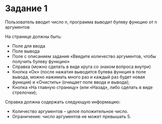 # Задание 1

Пользователь вводит число n, программа выводит булеву функцию от n аргументов

На странице должны быть:

-	Поле для ввода
-	Поле вывода
-	Поле с описанием задания «Введите количество аргументов, чтобы получить булеву функцию»
-	Справка (можно сделать в виде круга со знаком вопроса внутри)
-	Кнопка «Ок» (после нажатия выводится булева функция в поле вывода, можно нажимать много раз и каждый раз будет новая функция) и «Очистить» (очищает поле ввода и вывода);
-	Кнопка «На главную страницу» (или «Назад», либо сделать в виде стрелочки);

Справка должна содержать следующую информацию:

-	Количество аргументов – целое положительное число.
-	Ограничение: число аргументов не может превышать 5.
